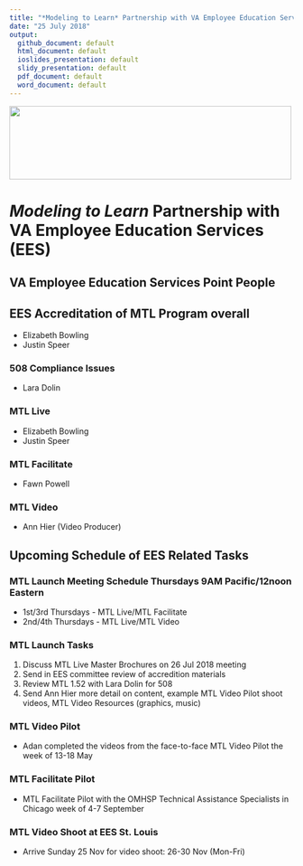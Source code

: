 ```yaml
---
title: "*Modeling to Learn* Partnership with VA Employee Education Services (EES)"
date: "25 July 2018"
output: 
  github_document: default
  html_document: default
  ioslides_presentation: default
  slidy_presentation: default
  pdf_document: default
  word_document: default
---
```

<!-- MTL Logo, HTML img tag -->
<img src = "https://raw.githubusercontent.com/lzim/teampsd/teampsd_style/mtl_logo/mtl_testdontguess_sm.png"
     height = "130" width = "500">  
     
# *Modeling to Learn* Partnership with VA Employee Education Services (EES)


## VA Employee Education Services Point People


## EES Accreditation of MTL Program overall
- Elizabeth Bowling
- Justin Speer


### 508 Compliance Issues
- Lara Dolin


### MTL Live
- Elizabeth Bowling
- Justin Speer


### MTL Facilitate
- Fawn Powell


### MTL Video
- Ann Hier (Video Producer)

## Upcoming Schedule of EES Related Tasks

### MTL Launch Meeting Schedule Thursdays 9AM Pacific/12noon Eastern
- 1st/3rd Thursdays - MTL Live/MTL Facilitate
- 2nd/4th Thursdays - MTL Live/MTL Video


### MTL Launch Tasks
1. Discuss MTL Live Master Brochures on 26 Jul 2018 meeting
2. Send in EES committee review of accredition materials
3. Review MTL 1.52 with Lara Dolin for 508 
4. Send Ann Hier more detail on content, example MTL Video Pilot shoot videos, MTL Video Resources (graphics, music)


### MTL Video Pilot
- Adan completed the videos from the face-to-face MTL Video Pilot the week of 13-18 May


### MTL Facilitate Pilot
- MTL Facilitate Pilot with the OMHSP Technical Assistance Specialists in Chicago week of 4-7 September


### MTL Video Shoot at EES St. Louis 
- Arrive Sunday 25 Nov for video shoot: 26-30 Nov (Mon-Fri)
